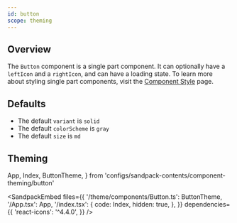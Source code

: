 ```yaml
---
id: button
scope: theming
---
```


## Overview

The `Button` component is a single part component. It can optionally have a
`leftIcon` and a `rightIcon`, and can have a loading state. To learn more about
styling single part components, visit the
[Component Style](/docs/styled-system/component-style#styling-single-part-components)
page.

## Defaults

- The default `variant` is `solid`
- The default `colorScheme` is `gray`
- The default `size` is `md`

## Theming

  App,
  Index,
  ButtonTheme,
} from 'configs/sandpack-contents/component-theming/button'

<SandpackEmbed
  files={{
    '/theme/components/Button.ts': ButtonTheme,
    '/App.tsx': App,
    '/index.tsx': {
      code: Index,
      hidden: true,
    },
  }}
  dependencies={{
    'react-icons': '^4.4.0',
  }}
/>
